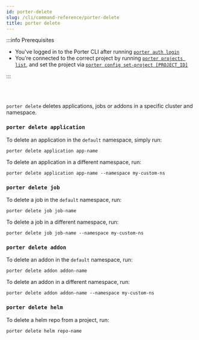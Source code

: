```yaml
---
id: porter-delete
slug: /cli/command-reference/porter-delete
title: porter delete
---
```


:::info Prerequisites

- You've logged in to the Porter CLI after running [`porter auth login`](./porter-auth)
- You're connected to the correct project by running [`porter projects list`](./porter-project), and set the project via [`porter config set-project [PROJECT_ID]`](./porter-config)

:::

<br></br>

`porter delete` deletes applications, jobs or addons in a specific cluster and namespace.

### `porter delete application`

To delete an application in the `default` namespace, simply run:

```
porter delete application app-name
```

To delete an application in a different namespace, run:

```
porter delete application app-name --namespace my-custom-ns
```

### `porter delete job`

To delete a job in the `default` namespace, run:

```
porter delete job job-name
```

To delete a job in a different namespace, run:

```
porter delete job job-name --namespace my-custom-ns
```

### `porter delete addon`

To delete an addon in the `default` namespace, run:

```
porter delete addon addon-name
```

To delete an addon in a different namespace, run:

```
porter delete addon addon-name --namespace my-custom-ns
```

### `porter delete helm`

To delete a helm repo from a project, run:

```
porter delete helm repo-name
```
